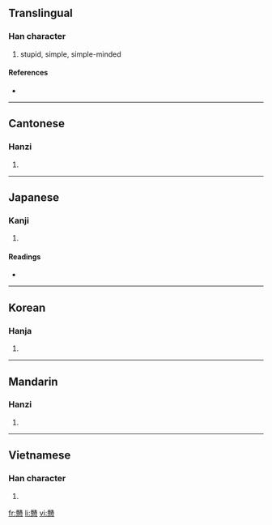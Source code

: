 {{also|戆}}
==Translingual==

===Han character===
{{Han char|rn=61|rad=心|as=24|sn=28|four=0733<sub>8</sub>|canj=X卜金心 (XYCP), 卜金心 (YCP)}}

# stupid, simple, simple-minded

====References====
* {{Han ref|kx=0409.310|dkj=11525|dj=0751.300|hdz=42373.040|uh=6207|ud=25095|bh=F9BA|bd=63930}}

----

==Cantonese==

===Hanzi===
{{yue-hanzi|jyut=|y=jong3, ngong6}}

# {{defn|Cantonese|sort=心24}}

----

==Japanese==

===Kanji===
{{ja-kanji|grade=|rs=心24}}

# {{defn|Japanese}}

====Readings====
* {{ja-readings|on=[[とう]] (tō), [[ちゅう]] (chū), [[しゅ]] (shu), [[こう]] (kō), [[く]] (ku)|kun=[[おろか]] (oroka)}}

----

==Korean==

===Hanja===
{{ko-hanja|hangeul=당|eumhun=|rv=dang|mr=tang|y=tang}}

# {{defn|Korean|sort=心24}}

----

==Mandarin==

===Hanzi===
{{cmn-hanzi|sim=戆|pin=[[gàng]] ([[gang4]]), [[zhuàng]] ([[zhuang4]])|wg=kang<sup>4</sup>, chuang<sup>4</sup>}}

# {{defn|Mandarin|sort=心24}}

----

==Vietnamese==

===Han character===
{{vi-hantu|[[tráng]]|rs=心24}}

# {{defn|Vietnamese|sort=心24}}

[[fr:戇]]
[[li:戇]]
[[vi:戇]]